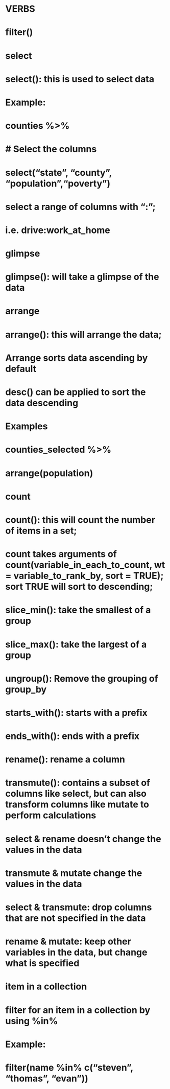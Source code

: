 # VERBS
# filter()

# select
# select(): this is used to select data
# Example:
# counties %>%
#  # Select the columns
#  select("state", "county", "population","poverty")
# select a range of columns with ":";
# i.e. drive:work_at_home

# glimpse
# glimpse(): will take a glimpse of the data

# arrange
# arrange(): this will arrange the data; 
# Arrange sorts data ascending by default
# desc() can be applied to sort the data descending
# Examples
# counties_selected %>%
#   arrange(population)

# count
# count(): this will count the number of items in a set; 
# count takes arguments of count(variable_in_each_to_count, wt = variable_to_rank_by,  sort = TRUE); sort TRUE will sort to descending;

# slice_min(): take the smallest of a group
# slice_max(): take the largest of a group
# ungroup(): Remove the grouping of group_by

# starts_with(): starts with a prefix
# ends_with(): ends with a prefix
# rename(): rename a column
# transmute(): contains a subset of columns like select, but can also transform columns like mutate to perform calculations

# select & rename doesn't change the values in the data
# transmute & mutate change the values in the data

# select & transmute: drop columns that are not specified in the data
# rename & mutate: keep other variables in the data, but change what is specified

# item in a collection
# filter for an item in a collection by using %in%
# Example:
# filter(name %in% c("steven", "thomas", "evan"))